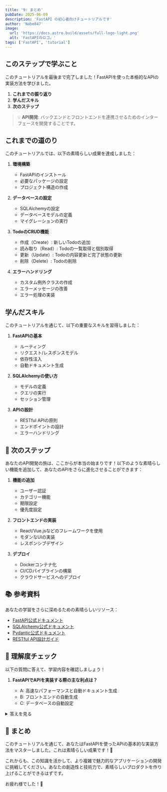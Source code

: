 ```yaml
---
title: '9: まとめ'
pubDate: 2025-06-09
description: 'FastAPI の初心者向けチュートリアルです'
author: 'Nabe847'
image:
  url: 'https://docs.astro.build/assets/full-logo-light.png'
  alt: 'FastAPIのロゴ。'
tags: ['FastAPI', 'tutorial']
---
```


## このステップで学ぶこと

このチュートリアルを最後まで完了しました！FastAPIを使った本格的なAPIの実装方法を学びました。

1. **これまでの振り返り**
2. **学んだスキル**
3. **次のステップ**

> 💡 **API開発**: バックエンドとフロントエンドを連携させるためのインターフェースを開発することです。

## これまでの道のり

このチュートリアルでは、以下の素晴らしい成果を達成しました：

1. **環境構築**
   - FastAPIのインストール
   - 必要なパッケージの設定
   - プロジェクト構造の作成

2. **データベースの設定**
   - SQLAlchemyの設定
   - データベースモデルの定義
   - マイグレーションの実行

3. **TodoのCRUD機能**
   - 作成（Create）: 新しいTodoの追加
   - 読み取り（Read）: Todoの一覧取得と個別取得
   - 更新（Update）: Todoの内容更新と完了状態の更新
   - 削除（Delete）: Todoの削除

4. **エラーハンドリング**
   - カスタム例外クラスの作成
   - エラーメッセージの改善
   - エラー処理の実装

## 学んだスキル

このチュートリアルを通じて、以下の重要なスキルを習得しました：

1. **FastAPIの基本**
   - ルーティング
   - リクエスト/レスポンスモデル
   - 依存性注入
   - 自動ドキュメント生成

2. **SQLAlchemyの使い方**
   - モデルの定義
   - クエリの実行
   - セッション管理

3. **APIの設計**
   - RESTful APIの原則
   - エンドポイントの設計
   - エラーハンドリング

## 🚀 次のステップ

あなたのAPI開発の旅は、ここからが本当の始まりです！以下のような素晴らしい機能を追加して、あなたのAPIをさらに進化させることができます：

1. **機能の追加**
   - ユーザー認証
   - カテゴリー機能
   - 期限設定
   - 優先度設定

2. **フロントエンドの実装**
   - React/Vue.jsなどのフレームワークを使用
   - モダンなUIの実装
   - レスポンシブデザイン

3. **デプロイ**
   - Dockerコンテナ化
   - CI/CDパイプラインの構築
   - クラウドサービスへのデプロイ

## 📚 参考資料

あなたの学習をさらに深めるための素晴らしいリソース：

- [FastAPI公式ドキュメント](https://fastapi.tiangolo.com/)
- [SQLAlchemy公式ドキュメント](https://docs.sqlalchemy.org/)
- [Pydantic公式ドキュメント](https://docs.pydantic.dev/)
- [RESTful API設計ガイド](https://restfulapi.net/)

## 🎯 理解度チェック

以下の質問に答えて、学習内容を確認しましょう！

1. **FastAPIでAPIを実装する際の主な利点は？**

   - A: 高速なパフォーマンスと自動ドキュメント生成
   - B: フロントエンドの自動生成
   - C: データベースの自動設定

<details>
<summary>答えを見る</summary>

   **答え: A: 高速なパフォーマンスと自動ドキュメント生成**

   - FastAPIは高速なパフォーマンスを提供します
   - OpenAPI（Swagger）による自動ドキュメント生成機能があります
   - 参考: [FastAPI公式ドキュメント](https://fastapi.tiangolo.com/)
</details>

## 📝 まとめ

このチュートリアルを通じて、あなたはFastAPIを使ったAPIの基本的な実装方法をマスターしました。これは素晴らしい成果です！🎉

これからも、この知識を活かして、より複雑で魅力的なアプリケーションの開発に挑戦してください。あなたの創造性と技術力で、素晴らしいプロダクトを作り上げることができるはずです。

お疲れ様でした！👏 